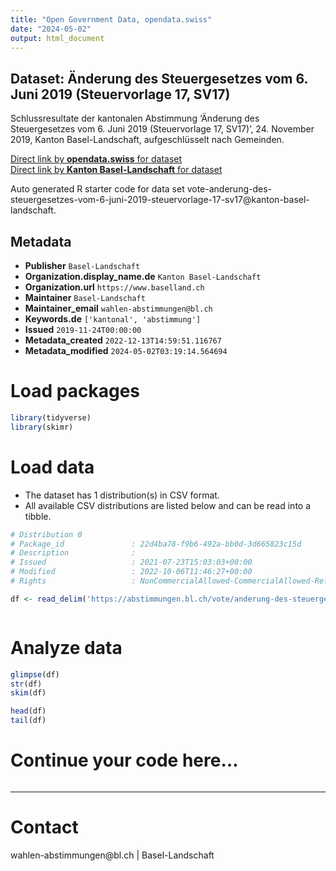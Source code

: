 ```yaml
---
title: "Open Government Data, opendata.swiss"
date: "2024-05-02"
output: html_document
---
```


## Dataset: Änderung des Steuergesetzes vom 6. Juni 2019 (Steuervorlage 17, SV17)

Schlussresultate der kantonalen Abstimmung 'Änderung des Steuergesetzes vom 6. Juni 2019 (Steuervorlage 17, SV17)', 24. November 2019, Kanton Basel-Landschaft, aufgeschlüsselt nach Gemeinden.

[Direct link by **opendata.swiss** for dataset](https://opendata.swiss/de/dataset/anderung-des-steuergesetzes-vom-6-juni-2019-steuervorlage-17-sv17)<br>
[Direct link by **Kanton Basel-Landschaft** for dataset](https://abstimmungen.bl.ch/vote/anderung-des-steuergesetzes-vom-6-juni-2019-steuervorlage-17-sv17/data)

Auto generated R starter code for data set vote-anderung-des-steuergesetzes-vom-6-juni-2019-steuervorlage-17-sv17@kanton-basel-landschaft.

## Metadata

- **Publisher** `Basel-Landschaft`
- **Organization.display_name.de** `Kanton Basel-Landschaft`
- **Organization.url** `https://www.baselland.ch`
- **Maintainer** `Basel-Landschaft`
- **Maintainer_email** `wahlen-abstimmungen@bl.ch`
- **Keywords.de** `['kantonal', 'abstimmung']`
- **Issued** `2019-11-24T00:00:00`
- **Metadata_created** `2022-12-13T14:59:51.116767`
- **Metadata_modified** `2024-05-02T03:19:14.564694`


# Load packages

```r

library(tidyverse)
library(skimr)

```

# Load data

-   The dataset has 1 distribution(s) in CSV format.
-   All available CSV distributions are listed below and can be read into a tibble.

```r

# Distribution 0
# Package_id               : 22d4ba78-f9b6-492a-bb0d-3d665823c15d
# Description              : 
# Issued                   : 2021-07-23T15:03:03+00:00
# Modified                 : 2022-10-06T11:46:27+00:00
# Rights                   : NonCommercialAllowed-CommercialAllowed-ReferenceRequired

df <- read_delim('https://abstimmungen.bl.ch/vote/anderung-des-steuergesetzes-vom-6-juni-2019-steuervorlage-17-sv17/data-csv')



```

# Analyze data

```r

glimpse(df)
str(df)
skim(df)

head(df)
tail(df)

```

# Continue your code here...

```r

```

------------------------------------------------------------------------

# Contact

wahlen-abstimmungen@bl.ch | Basel-Landschaft
